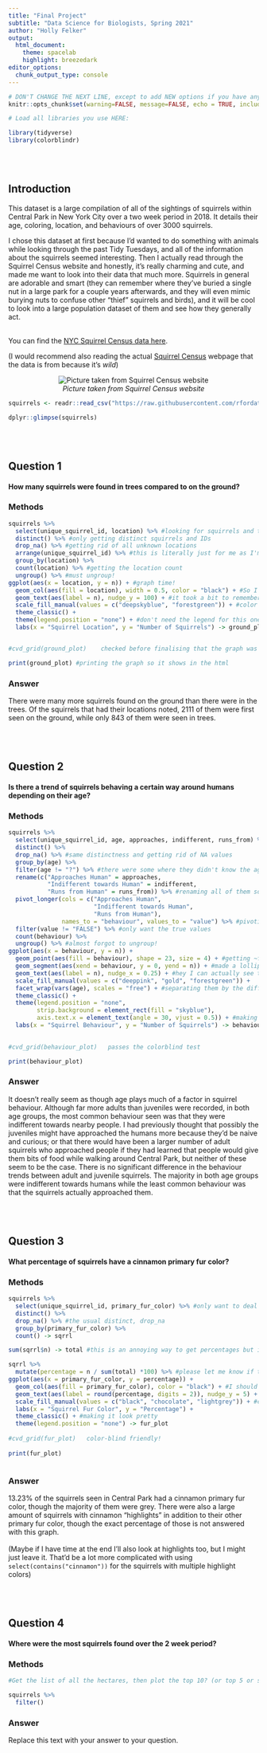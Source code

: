 ```yaml
---
title: "Final Project"
subtitle: "Data Science for Biologists, Spring 2021"
author: "Holly Felker"
output: 
  html_document:
    theme: spacelab
    highlight: breezedark
editor_options: 
  chunk_output_type: console
---
```


```r
# DON'T CHANGE THE NEXT LINE, except to add NEW options if you have any.
knitr::opts_chunk$set(warning=FALSE, message=FALSE, echo = TRUE, include = TRUE)

# Load all libraries you use HERE:

library(tidyverse)
library(colorblindr)
```

<br><br>

## Introduction

This dataset is a large compilation of all of the sightings of squirrels within Central Park in New York City over a two week period in 2018. It details their age, coloring, location, and behaviours of over 3000 squirrels. 

I chose this dataset at first because I'd wanted to do something with animals while looking through the past Tidy Tuesdays, and all of the information about the squirrels seemed interesting. Then I actually read through the Squirrel Census website and honestly, it's really charming and cute, and made me want to look into their data that much more. Squirrels in general are adorable and smart (they can remember where they've buried a single nut in a large park for a couple years afterwards, and they will even mimic burying nuts to confuse other "thief" squirrels and birds), and it will be cool to look into a large population dataset of them and see how they generally act.

<br>
You can find the [NYC Squirrel Census data here](https://github.com/rfordatascience/tidytuesday/tree/master/data/2019/2019-10-29). 

(I would recommend also reading the actual [Squirrel Census](https://www.thesquirrelcensus.com/) webpage that the data is from because it's *wild*)

<center>

![*Picture taken from Squirrel Census website*](https://images.squarespace-cdn.com/content/v1/603eb468703ac05daa645759/1615241445862-14IGJV192HTVQU5L40N7/ke17ZwdGBToddI8pDm48kHUV6dDLfCQ4HBz_x2OKkK9Zw-zPPgdn4jUwVcJE1ZvWhcwhEtWJXoshNdA9f1qD7bNalm2hBiow6Ud3tcGmvvHIF2jj_e0-UIP_F6xVGbtXQQjOVi2ID8SIgmDZ4pM6MA/squirrel_haunches_web.png?format=300w)

</center>

```r

squirrels <- readr::read_csv("https://raw.githubusercontent.com/rfordatascience/tidytuesday/master/data/2019/2019-10-29/nyc_squirrels.csv")

dplyr::glimpse(squirrels)

```

<br><br>

## Question 1

#### How many squirrels were found in trees compared to on the ground?

### Methods

```r

squirrels %>%
  select(unique_squirrel_id, location) %>% #looking for squirrels and their locations
  distinct() %>% #only getting distinct squirrels and IDs
  drop_na() %>% #getting rid of all unknown locations
  arrange(unique_squirrel_id) %>% #this is literally just for me as I'm slowly working my way through organising the tibble
  group_by(location) %>% 
  count(location) %>% #getting the location count
  ungroup() %>% #must ungroup!
ggplot(aes(x = location, y = n)) + #graph time!
  geom_col(aes(fill = location), width = 0.5, color = "black") + #So I did end up putting an outline around these too (you'll find out later what I mean)
  geom_text(aes(label = n), nudge_y = 100) + #it took a bit to remember how to add and fix my labels
  scale_fill_manual(values = c("deepskyblue", "forestgreen")) + #color coding for the different locations
  theme_classic() +
  theme(legend.position = "none") + #don't need the legend for this one
  labs(x = "Squirrel Location", y = "Number of Squirrels") -> ground_plot


#cvd_grid(ground_plot)    checked before finalising that the graph was colorblind-friendly and it looks good!

print(ground_plot) #printing the graph so it shows in the html

```


### Answer

There were many more squirrels found on the ground than there were in the trees. Of the squirrels that had their locations noted, 2111 of them were first seen on the ground, while only 843 of them were seen in trees.


<br><br>

## Question 2

#### Is there a trend of squirrels behaving a certain way around humans depending on their age?

### Methods

```r

squirrels %>%
  select(unique_squirrel_id, age, approaches, indifferent, runs_from) %>% #getting the necessary columns
  distinct() %>%
  drop_na() %>% #same distinctness and getting rid of NA values
  group_by(age) %>%
  filter(age != "?") %>% #there were some where they didn't know the age of the squirrel, but I got rid of those
  rename(c("Approaches Human" = approaches, 
           "Indifferent towards Human" = indifferent, 
           "Runs from Human" = runs_from)) %>% #renaming all of them so it looks better in the plot
  pivot_longer(cols = c("Approaches Human", 
                        "Indifferent towards Human", 
                        "Runs from Human"), 
               names_to = "behaviour", values_to = "value") %>% #pivoting it so everything is tidier
  filter(value != "FALSE") %>% #only want the true values
  count(behaviour) %>% 
  ungroup() %>% #almost forgot to ungroup!
ggplot(aes(x = behaviour, y = n)) +
  geom_point(aes(fill = behaviour), shape = 23, size = 4) + #getting ~fancy~ with the shapes
  geom_segment(aes(xend = behaviour, y = 0, yend = n)) + #made a lollipop plot for flavor
  geom_text(aes(label = n), nudge_x = 0.25) + #hey I can actually see the values now
  scale_fill_manual(values = c("deeppink", "gold", "forestgreen")) +
  facet_wrap(vars(age), scales = "free") + #separating them by the different ages
  theme_classic() +
  theme(legend.position = "none", 
        strip.background = element_rect(fill = "skyblue"),
        axis.text.x = element_text(angle = 30, vjust = 0.5)) + #making a nice background strip color
  labs(x = "Squirrel Behaviour", y = "Number of Squirrels") -> behaviour_plot

 
#cvd_grid(behaviour_plot)   passes the colorblind test

print(behaviour_plot)


```


### Answer

It doesn't really seem as though age plays much of a factor in squirrel behaviour. Although far more adults than juveniles were recorded, in both age groups, the most common behaviour seen was that they were indifferent towards nearby people. I had previously thought that possibly the juveniles might have approached the humans more because they'd be naive and curious; or that there would have been a larger number of adult squirrels who approached people if they had learned that people would give them bits of food while walking around Central Park, but neither of these seem to be the case. There is no significant difference in the behaviour trends between adult and juvenile squirrels. The majority in both age groups were indifferent towards humans while the least common behaviour was that the squirrels actually approached them.


<br><br>

## Question 3

#### What percentage of squirrels have a cinnamon primary fur color?

### Methods

```r

squirrels %>%
  select(unique_squirrel_id, primary_fur_color) %>% #only want to deal with primary fur colors, not the highlights
  distinct() %>%
  drop_na() %>% #the usual distinct, drop_na 
  group_by(primary_fur_color) %>%
  count() -> sqrrl

sum(sqrrl$n) -> total #this is an annoying way to get percentages but it works I guess

sqrrl %>% 
  mutate(percentage = n / sum(total) *100) %>% #please let me know if there's some better way with an easy couple commands or if I'm stuck like this
ggplot(aes(x = primary_fur_color, y = percentage)) +
  geom_col(aes(fill = primary_fur_color), color = "black") + #I should probably go back and also put an outline around the first bar graph so it looks neater
  geom_text(aes(label = round(percentage, digits = 2)), nudge_y = 5) + #2 decimal points for everything
  scale_fill_manual(values = c("black", "chocolate", "lightgrey")) + #close recreations of actual fur colors
  labs(x = "Squirrel Fur Color", y = "Percentage") +
  theme_classic() + #making it look pretty
  theme(legend.position = "none") -> fur_plot 
  
#cvd_grid(fur_plot)   color-blind friendly!
  
print(fur_plot)



```


### Answer

13.23% of the squirrels seen in Central Park had a cinnamon primary fur color, though the majority of them were grey. There were also a large amount of squirrels with cinnamon "highlights" in addition to their other primary fur color, though the exact percentage of those is not answered with this graph. <br><br>
(Maybe if I have time at the end I'll also look at highlights too, but I might just leave it. That'd be a lot more complicated with using `select(contains("cinnamon"))` for the squirrels with multiple highlight colors)


<br><br>

## Question 4

#### Where were the most squirrels found over the 2 week period?

### Methods

```r

#Get the list of all the hectares, then plot the top 10? (or top 5 or something)

squirrels %>%
  filter()


```


### Answer

Replace this text with your answer to your question.

